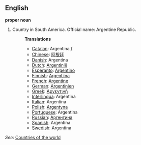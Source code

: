 ==English==

'''proper noun'''

# Country in South America. Official name: Argentine Republic.
#:'''Translations'''
#:*[[Catalan]]: Argentina ''f''
#:*[[Chinese]]: [[阿根廷]]
#:*[[Danish]]: Argentina
#:*[[Dutch]]: [[Argentinië]]
#:*[[Esperanto]]: [[Argentino]]
#:*[[Finnish]]: [[Argentiina]]
#:*[[French]]: [[Argentine]]
#:*[[German]]: [[Argentinien]]
#:*[[Greek]]: [[Αργεντινή]]
#:*[[Interlingua]]: Argentina
#:*[[Italian]]: Argentina
#:*[[Polish]]: [[Argentyna]]
#:*[[Portuguese]]: Argentina
#:*[[Russian]]: [[Аргентина]]
#:*[[Spanish]]: Argentina
#:*[[Swedish]]: Argentina

''See'': [[Countries of the world]]